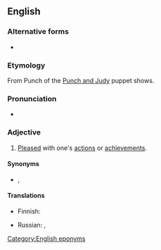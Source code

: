 {{also|pleased as punch}}

==English==
{{was wotd|2010|May|15}}

===Alternative forms===
* {{l|en|pleased as punch}}

===Etymology===
From Punch of the [[w:Punch and Judy|Punch and Judy]] puppet shows.

===Pronunciation===
* {{audio|en-us-pleased as Punch.ogg|Audio (US)|lang=en}}

===Adjective===
{{en-adj|-}}

# {{lb|en|colloquial|simile|idiom|old-fashioned}} [[pleased|Pleased]] with one's [[action]]s or [[achievement]]s.

====Synonyms====
* {{sense|pleased with one's actions}} {{l|en|complacent}}, {{l|en|smug}}

====Translations====
{{trans-top|idiom: pleased with one's achievements}}
* Finnish: {{t|fi|iloinen kuin peipponen}}
{{trans-mid}}
* Russian: {{qualifier|somewhat}} {{t|ru|сияет как начищенный пята́к}}, {{t|ru|рад-радёшенек}}
{{trans-bottom}}

[[Category:English eponyms]]